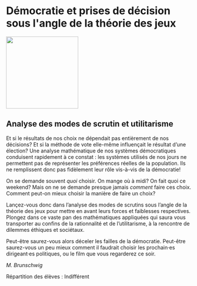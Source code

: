 # Démocratie et prises de décision sous l&#039;angle de la théorie des jeux

::: {.center data-latex=""}
![](images/democratie-et-prises-de-decision-sous-l-angle-de-la-theorie-des-jeux.jpg){height=14em}
:::

## Analyse des modes de scrutin et utilitarisme {-}

Et si le résultats de nos choix ne dépendait pas entièrement de nos
décisions? Et si la méthode de vote elle-même influençait le résultat
d'une élection? Une analyse mathématique de nos systèmes démocratiques
conduisent rapidement à ce constat : les systèmes utilisés de nos jours
ne permettent pas de représenter les préférences réelles de la
population. Ils ne remplissent donc pas fidèlement leur rôle vis-à-vis
de la démocratie!

On se demande souvent *quoi* choisir. On mange où à midi? On fait quoi
ce weekend? Mais on ne se demande presque jamais *comment* faire ces
choix. Comment peut-on mieux choisir la manière de faire un choix?

Lançez-vous donc dans l'analyse des modes de scrutins sous l'angle de
la théorie des jeux pour mettre en avant leurs forces et faiblesses
respectives. Plongez dans ce vaste pan des mathématiques appliquées qui
saura vous transporter au confins de la rationnalité et de
l'utilitarisme, à la rencontre de dilemmes éthiques et sociétaux.

Peut-être saurez-vous alors déceler les failles de la démocratie.
Peut-être saurez-vous un peu mieux comment il faudrait choisir les
prochain·es dirigeant·es politiques, ou le film que vous regarderez ce
soir.

::: {.signature data-latex=""}
_M. Brunschwig_  
:::

Répartition des élèves : Indifférent